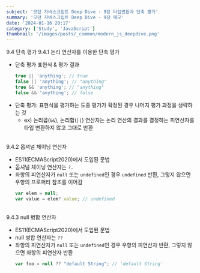 ```yaml
---
subject: '모던 자바스크립트 Deep Dive - 9장 타입변환과 단축 평가'
summary: '모던 자바스크립트 Deep Dive - 9장 메모'
date: '2024-01-16 20:17'
category: ['Study', 'JavaScript']
thumbnail: '/images/posts/_common/modern_js_deepdive.png'
---
```



<Typography variant="h3" backgroundColor="gray">
  <span>9.4 단축 평가</span>
</Typography>

<Typography variant="h4">
  <span>9.4.1 논리 연산자를 이용한 단축 평가</span>
</Typography>

- 단축 평가 표현식 & 평가 결과
  ```js
  true || 'anything'; // true
  false || 'anything'; // "anything"
  true && 'anything'; // "anything"
  false && 'anything'; // false
  ```
- <Typography color="gray500">단축 평가</Typography>: 표현식을 평가하는 도중 평가가 확정된 경우 나머지 평가 과정을 생략하는 것
  - <Typography color="blue600">ex)</Typography> 논리곱(`&&`), 논리합(`||`) 연산자는 논리 연산의 결과를 결정하는 피연산자를 타입 변환하지 않고 그대로 반환

<br/>

<Typography variant="h4">
  <span>9.4.2 옵셔널 체이닝 연산자</span>
</Typography>

- ES11(ECMAScript2020)에서 도입된 문법
- 옵셔널 체이닝 연산자는 `?.`
- 좌항의 피연산자가 `null` 또는 `undefined`인 경우 `undefined` 반환, 그렇지 않으면 우항의 프로퍼티 참조를 이어감  
  ```js
  var elem = null;
  var value = elem?.value; // undefined
  ```

<br/>

<Typography variant="h4">
  <span>9.4.3 null 병합 연산자</span>
</Typography>

- ES11(ECMAScript2020)에서 도입된 문법
- null 병합 연산자는 `??`
- 좌항의 피연산자가 `null` 또는 `undefined`인 경우 우항의 피연산자 반환, 그렇지 않으면 좌항의 피연산자 반환  
  ```js
  var foo = null ?? "default String"; // 'default String'
  ```